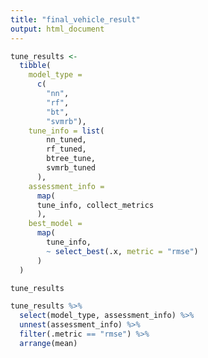 ```yaml
---
title: "final_vehicle_result"
output: html_document
---
```



```r
tune_results <- 
  tibble(
    model_type = 
      c(
        "nn", 
        "rf", 
        "bt", 
        "svmrb"),
    tune_info = list(
        nn_tuned, 
        rf_tuned, 
        btree_tune,
        svmrb_tuned
      ),
    assessment_info = 
      map(
      tune_info, collect_metrics
      ),
    best_model = 
      map(
        tune_info,
        ~ select_best(.x, metric = "rmse")
      )
  )

tune_results

tune_results %>%
  select(model_type, assessment_info) %>%
  unnest(assessment_info) %>%
  filter(.metric == "rmse") %>%
  arrange(mean)
```

